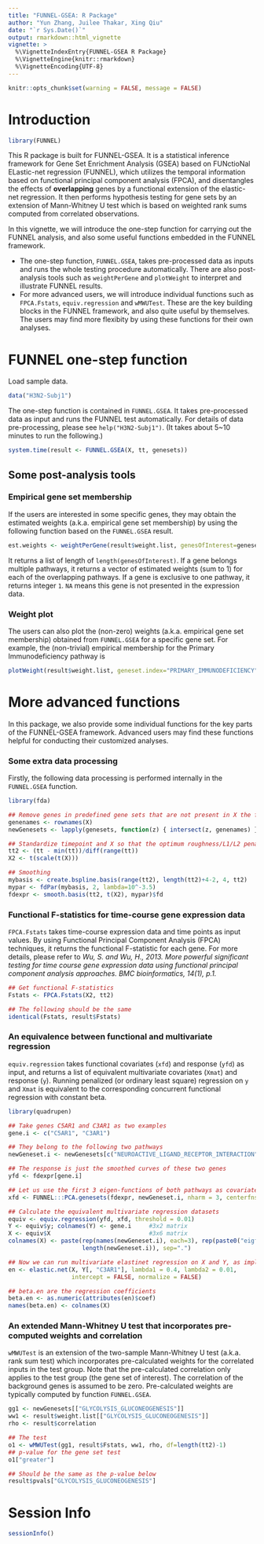```yaml
---
title: "FUNNEL-GSEA: R Package"
author: "Yun Zhang, Juilee Thakar, Xing Qiu"
date: "`r Sys.Date()`"
output: rmarkdown::html_vignette
vignette: >
  %\VignetteIndexEntry{FUNNEL-GSEA R Package}
  %\VignetteEngine{knitr::rmarkdown}
  %\VignetteEncoding{UTF-8}
---
```

```r
knitr::opts_chunk$set(warning = FALSE, message = FALSE)
```
                      
# Introduction

```r
library(FUNNEL)
```

This R package is built for FUNNEL-GSEA. It is a statistical inference framework for Gene Set Enrichment Analysis (GSEA) based on FUNctioNal ELastic-net regression (FUNNEL), which utilizes the temporal information based on functional principal component analysis (FPCA), and disentangles the effects of **overlapping** genes by a functional extension of the elastic-net regression. It then performs hypothesis testing for gene sets by an extension of Mann-Whitney U test which is based on weighted rank sums computed from correlated observations.

In this vignette, we will introduce the one-step function for carrying out the FUNNEL analysis, and also some useful functions embedded in the FUNNEL framework. 

* The one-step function, `FUNNEL.GSEA`, takes pre-processed data as inputs and runs the whole testing procedure automatically. There are also post-analysis tools such as `weightPerGene` and `plotWeight` to interpret and illustrate FUNNEL results.
* For more advanced users, we will introduce individual functions such as `FPCA.Fstats`, `equiv.regression` and `wMWUTest`. These are the key building blocks in the FUNNEL framework, and also quite useful by themselves. The users may find more flexibity by using these functions for their own analyses. 

# FUNNEL one-step function

Load sample data.
```r
data("H3N2-Subj1")
```

The one-step function is contained in `FUNNEL.GSEA`. It takes pre-processed data as input and runs the FUNNEL test automatically. For details of data pre-processing, please see `help("H3N2-Subj1")`. (It takes about 5~10 minutes to run the following.)

```r
system.time(result <- FUNNEL.GSEA(X, tt, genesets))
```

## Some post-analysis tools

### Empirical gene set membership

If the users are interested in some specific genes, they may obtain the estimated weights (a.k.a. empirical gene set membership) by using the following function based on the `FUNNEL.GSEA` result.

```r
est.weights <- weightPerGene(result$weight.list, genesOfInterest=genesets[["PRIMARY_IMMUNODEFICIENCY"]])
```

It returns a list of length of `length(genesOfInterest)`. If a gene belongs multiple pathways, it returns a vector of estimated weights (sum to 1) for each of the overlapping pathways. If a gene is exclusive to one pathway, it returns integer `1`. `NA` means this gene is not presented in the expression data.

### Weight plot

The users can also plot the (non-zero) weights (a.k.a. empirical gene set membership) obtained from `FUNNEL.GSEA` for a specific gene set. For example, the (non-trivial) empirical membership for the Primary Immunodeficiency pathway is 
```r
plotWeight(result$weight.list, geneset.index="PRIMARY_IMMUNODEFICIENCY")
```

# More advanced functions

In this package, we also provide some individual functions for the key parts of the FUNNEL-GSEA framework. Advanced users may find these functions helpful for conducting their customized analyses.

### Some extra data processing

Firstly, the following data processing is performed internally in the `FUNNEL.GSEA` function.

```r
library(fda)

## Remove genes in predefined gene sets that are not present in X the filtered input data
genenames <- rownames(X)
newGenesets <- lapply(genesets, function(z) { intersect(z, genenames) } )

## Standardize timepoint and X so that the optimum roughness/L1/L2 penality parameters are applicable
tt2 <- (tt - min(tt))/diff(range(tt))
X2 <- t(scale(t(X)))

## Smoothing
mybasis <- create.bspline.basis(range(tt2), length(tt2)+4-2, 4, tt2)
mypar <- fdPar(mybasis, 2, lambda=10^-3.5)
fdexpr <- smooth.basis(tt2, t(X2), mypar)$fd
```

### Functional F-statistics for time-course gene expression data

`FPCA.Fstats` takes time-course expression data and time points as input values. By using Functional Principal Component Analysis (FPCA) techniques, it returns the functional F-statistic for each gene. For more details, please refer to *Wu, S. and Wu, H., 2013. More powerful significant testing for time course gene expression data using functional principal component analysis approaches. BMC bioinformatics, 14(1), p.1.*

```r
## Get functional F-statistics
Fstats <- FPCA.Fstats(X2, tt2)

## The following should be the same
identical(Fstats, result$Fstats)
```

### An equivalence between functional and multivariate regression

`equiv.regression` takes functional covariates (`xfd`) and response (`yfd`) as
input, and returns a list of equivalent multivariate covariates (`Xmat`)
and response (`y`).  Running penalized (or ordinary least square)
regression on `y` and `Xmat` is equivalent to the corresponding concurrent
functional regression with constant beta.

```r
library(quadrupen)

## Take genes C5AR1 and C3AR1 as two examples
gene.i <- c("C5AR1", "C3AR1")

## They belong to the following two pathways
newGeneset.i <- newGenesets[c("NEUROACTIVE_LIGAND_RECEPTOR_INTERACTION", "COMPLEMENT_AND_COAGULATION_CASCADES")]

## The response is just the smoothed curves of these two genes
yfd <- fdexpr[gene.i]

## Let us use the first 3 eigen-functions of both pathways as covariates
xfd <- FUNNEL:::PCA.genesets(fdexpr, newGeneset.i, nharm = 3, centerfns = FALSE)$harmonics

## Calculate the equivalent multivariate regression datasets
equiv <- equiv.regression(yfd, xfd, threshold = 0.01)
Y <- equiv$y; colnames(Y) <- gene.i     #3x2 matrix
X <- equiv$X                            #3x6 matrix
colnames(X) <- paste(rep(names(newGeneset.i), each=3), rep(paste0("eigfun", 1:3),
                     length(newGeneset.i)), sep=".")

## Now we can run multivariate elastinet regression on X and Y, as implemented in package quadrupen
en <- elastic.net(X, Y[, "C3AR1"], lambda1 = 0.4, lambda2 = 0.01,
                  intercept = FALSE, normalize = FALSE)

## beta.en are the regression coefficients
beta.en <- as.numeric(attributes(en)$coef)
names(beta.en) <- colnames(X)
```

### An extended Mann-Whitney U test that incorporates pre-computed weights and correlation

`wMWUTest` is an extension of the two-sample Mann-Whitney U test (a.k.a. rank sum test)
which incorporates pre-calculated weights for the correlated inputs in the
test group. Note that the pre-calculated correlation only applies to the
test group (the gene set of interest).  The correlation of the
background genes is assumed to be zero.  Pre-calculated weights are
typically computed by function `FUNNEL.GSEA`.

```r
gg1 <- newGenesets[["GLYCOLYSIS_GLUCONEOGENESIS"]]
ww1 <- result$weight.list[["GLYCOLYSIS_GLUCONEOGENESIS"]]
rho <- result$correlation

## The test
o1 <- wMWUTest(gg1, result$Fstats, ww1, rho, df=length(tt2)-1)
## p-value for the gene set test
o1["greater"]

## Should be the same as the p-value below
result$pvals["GLYCOLYSIS_GLUCONEOGENESIS"]
```

# Session Info

```r
sessionInfo()
```
